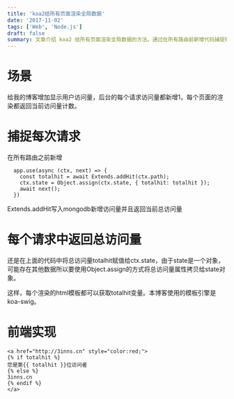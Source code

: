 ```yaml
---
title: 'koa2给所有页面渲染全局数据'
date: '2017-11-02'
tags: ['Web', 'Node.js']
draft: false
summary: 文章介绍 koa2 给所有页面渲染全局数据的方法。通过在所有路由前新增代码捕捉每次请求并写入 mongodb 新增访问量及返回总访问量，前端可在模板中获取该变量实现显示用户访问量。 
---
```


# 场景
给我的博客增加显示用户访问量，后台的每个请求访问量都新增1，每个页面的渲染都返回当前访问量计数。

# 捕捉每次请求
在所有路由之前新增
```
  app.use(async (ctx, next) => {
    const totalhit = await Extends.addHit(ctx.path);
    ctx.state = Object.assign(ctx.state, { totalhit: totalhit });
    await next();
  })
```
Extends.addHit写入mongodb新增访问量并且返回当前总访问量

# 每个请求中返回总访问量
还是在上面的代码中将总访问量totalhit赋值给ctx.state，由于state是一个对象，可能存在其他数据所以要使用Object.assign的方式将总访问量属性拷贝给state对象。

这样，每个渲染的html模板都可以获取totalhit变量。本博客使用的模板引擎是koa-swig。

# 前端实现
```
<a href="http://3inns.cn" style="color:red;">
{% if totalhit %}
您是第{{ totalhit }}位访问者
{% else %}
3inns.cn
{% endif %}
</a>
```